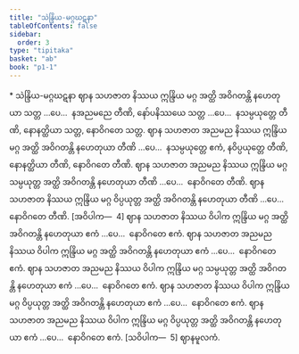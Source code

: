 ```yaml
---
title: "သဲန္ဒြိယ-မဂ္ဂဃဋနာ"
tableOfContents: false
sidebar:
  order: 3
type: "tipitaka"
basket: "ab"
book: "p1-1"
---
```



<DynamicBreadcrumb />

<Paragraph type="center" book="p1-1">
* သဲန္ဒြိယ-မဂ္ဂဃဋနာ
</Paragraph>

<Division number="474" book="p1-1" e="ch" v="36" p="173">

<Paragraph number="1573" book="p1-1">
ဈာန သဟဇာတ နိဿယ ဣန္ဒြိယ မဂ္ဂ အတ္ထိ အဝိဂတန္တိ နဟေတုယာ သတ္တ …ပေ…  နအညမညေ တီဏိ, နော်ပနိဿယေ သတ္တ …ပေ…  နသမ္ပယုတ္တေ တီဏိ, နောနတ္ထိယာ သတ္တ, နောဝိဂတေ သတ္တ.
</Paragraph>

<Paragraph number="1574" book="p1-1">
ဈာန သဟဇာတ အညမည နိဿယ ဣန္ဒြိယ မဂ္ဂ အတ္ထိ အဝိဂတန္တိ နဟေတုယာ တီဏိ …ပေ…  နသမ္ပယုတ္တေ ဧကံ, နဝိပ္ပယုတ္တေ တီဏိ, နောနတ္ထိယာ တီဏိ, နောဝိဂတေ တီဏိ.
</Paragraph>

<Paragraph number="1575" book="p1-1">
ဈာန သဟဇာတ အညမည နိဿယ ဣန္ဒြိယ မဂ္ဂ သမ္ပယုတ္တ အတ္ထိ အဝိဂတန္တိ နဟေတုယာ တီဏိ …ပေ…  နောဝိဂတေ တီဏိ.
</Paragraph>

<Paragraph number="1576" book="p1-1">
ဈာန သဟဇာတ နိဿယ ဣန္ဒြိယ မဂ္ဂ ဝိပ္ပယုတ္တ အတ္ထိ အဝိဂတန္တိ နဟေတုယာ တီဏိ …ပေ…  နောဝိဂတေ တီဏိ. [အဝိပါက—  4]
</Paragraph>

<Paragraph number="1577" book="p1-1">
ဈာန သဟဇာတ နိဿယ ဝိပါက ဣန္ဒြိယ မဂ္ဂ အတ္ထိ အဝိဂတန္တိ နဟေတုယာ ဧကံ …ပေ…  နောဝိဂတေ ဧကံ.
</Paragraph>

<Paragraph number="1578" book="p1-1">
ဈာန သဟဇာတ အညမည နိဿယ ဝိပါက ဣန္ဒြိယ မဂ္ဂ အတ္ထိ အဝိဂတန္တိ နဟေတုယာ ဧကံ …ပေ…  နောဝိဂတေ ဧကံ.
</Paragraph>

<Paragraph number="1579" book="p1-1">
ဈာန သဟဇာတ အညမည နိဿယ ဝိပါက ဣန္ဒြိယ မဂ္ဂ သမ္ပယုတ္တ အတ္ထိ အဝိဂတန္တိ နဟေတုယာ ဧကံ …ပေ…  နောဝိဂတေ ဧကံ.
</Paragraph>

<Paragraph number="1580" book="p1-1">
ဈာန သဟဇာတ နိဿယ ဝိပါက ဣန္ဒြိယ မဂ္ဂ ဝိပ္ပယုတ္တ အတ္ထိ အဝိဂတန္တိ နဟေတုယာ ဧကံ …ပေ…  နောဝိဂတေ ဧကံ.
</Paragraph>

<Paragraph number="1581" book="p1-1">
ဈာန သဟဇာတ အညမည နိဿယ ဝိပါက ဣန္ဒြိယ မဂ္ဂ ဝိပ္ပယုတ္တ အတ္ထိ အဝိဂတန္တိ နဟေတုယာ ဧကံ …ပေ…  နောဝိဂတေ ဧကံ. [သဝိပါက—  5]

</Paragraph>
</Division>

<Paragraph number="1582" type="center" book="p1-1">
ဈာနမူလကံ.
</Paragraph>